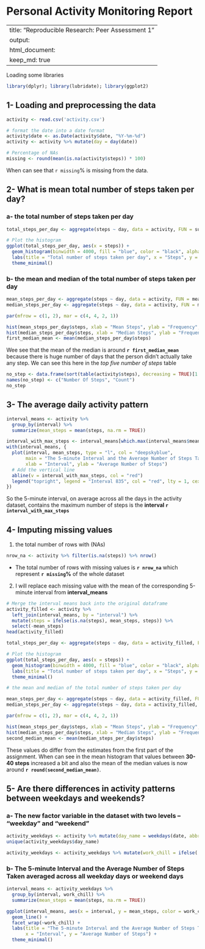 Personal Activity Monitoring Report
===================================

---
title: "Reproducible Research: Peer Assessment 1"
output: 
  html_document:
    keep_md: true
---

Loading some libraries
```r
library(dplyr); library(lubridate); library(ggplot2) 
```


## 1- Loading and preprocessing the data
```r
activity <- read.csv('activity.csv')

# format the date into a date format
activity$date <- as.Date(activity$date, "%Y-%m-%d")
activity <- activity %>% mutate(day = day(date))

# Percentage of NAs
missing <- round(mean(is.na(activity$steps)) * 100)
```
When can see that `r missing`% is missing from the data.

## 2- What is mean total number of steps taken per day?

### a- the total number of steps taken per day

```r
total_steps_per_day <- aggregate(steps ~ day, data = activity, FUN = sum)

# Plot the histogram
ggplot(total_steps_per_day, aes(x = steps)) +
  geom_histogram(binwidth = 4000, fill = "blue", color = "black", alpha = 0.7) +
  labs(title = "Total number of steps taken per day", x = "Steps", y = "Frequency") +
  theme_minimal()
```

### b- the mean and median of the total number of steps taken per day

```r
mean_steps_per_day <- aggregate(steps ~ day, data = activity, FUN = mean)
median_steps_per_day <- aggregate(steps ~ day, data = activity, FUN = median)

par(mfrow = c(1, 2), mar = c(4, 4, 2, 1))

hist(mean_steps_per_day$steps, xlab = "Mean Steps", ylab = "Frequency", col = "deepskyblue", border = "black", main = "Mean Steps Per Day", breaks = 5, ylim = c(0, 15))
hist(median_steps_per_day$steps, xlab = "Median Steps", ylab = "Frequency", col = "darkturquoise", border = "black", main = "Median Steps Per Day", breaks = 5, ylim = c(0, 15))
first_median_mean <- mean(median_steps_per_day$steps)
```

Wee see that the mean of the median is around **`r first_median_mean`** because there is huge number of days that the person didn't actually take any step. We can see this here in the *top five number of steps* table

```r
no_step <- data.frame(sort(table(activity$steps), decreasing = TRUE)[1:5])
names(no_step) <- c("Number Of Steps", "Count")
no_step
```

## 3- The average daily activity pattern

```r
interval_means <- activity %>%
  group_by(interval) %>%
  summarize(mean_steps = mean(steps, na.rm = TRUE))

interval_with_max_steps <- interval_means[which.max(interval_means$mean_steps),1]
with(interval_means, {
  plot(interval, mean_steps, type = "l", col = "deepskyblue", 
       main = "The 5-minute Interval and the Average Number of Steps Taken",
       xlab = "Interval", ylab = "Average Number of Steps")
  # Add the vertical line
  abline(v = interval_with_max_steps, col = "red")
  legend("topright", legend = "Interval 835", col = "red", lty = 1, cex = 0.8)
})
```

So the 5-minute interval, on average across all the days in the activity dataset, contains the maximum number of steps is the **interval `r interval_with_max_steps`**

## 4- Imputing missing values
1. the total number of rows with (NAs)
```r
nrow_na <- activity %>% filter(is.na(steps)) %>% nrow()
```
- The total number of rows with missing values is **`r nrow_na`** which represent **`r missing`%** of the whole dataset

2. I will replace each missing value with the mean of the corresponding 5-minute interval from **interval_means**
```r
# Merge the interval means back into the original dataframe
activity_filled <- activity %>%
  left_join(interval_means, by = "interval") %>%
  mutate(steps = ifelse(is.na(steps), mean_steps, steps)) %>%
  select(-mean_steps)
head(activity_filled)
```
  
```r
total_steps_per_day <- aggregate(steps ~ day, data = activity_filled, FUN = sum)

# Plot the histogram
ggplot(total_steps_per_day, aes(x = steps)) +
  geom_histogram(binwidth = 4000, fill = "blue", color = "black", alpha = 0.7) +
  labs(title = "Total number of steps taken per day", x = "Steps", y = "Frequency") +
  theme_minimal()

# the mean and median of the total number of steps taken per day

mean_steps_per_day <- aggregate(steps ~ day, data = activity_filled, FUN = mean)
median_steps_per_day <- aggregate(steps ~ day, data = activity_filled, FUN = median)

par(mfrow = c(1, 2), mar = c(4, 4, 2, 1))

hist(mean_steps_per_day$steps, xlab = "Mean Steps", ylab = "Frequency", col = "deepskyblue", border = "black", main = "Mean Steps Per Day", breaks = 5, ylim = c(0, 15))
hist(median_steps_per_day$steps, xlab = "Median Steps", ylab = "Frequency", col = "darkturquoise", border = "black", main = "Median Steps Per Day", breaks = 5, ylim = c(0, 15))
second_median_mean <- mean(median_steps_per_day$steps)
```
These values do differ from the estimates from the first part of the assignment. When can see in the mean histogram that values between **30-40 steps** increased a bit and also the mean of the median values is now around **`r round(second_median_mean)`**.


## 5- Are there differences in activity patterns between weekdays and weekends?

### a- The new factor variable in the dataset with two levels – “weekday” and “weekend”
```r
activity_weekdays <- activity %>% mutate(day_name = weekdays(date, abbreviate = T))
unique(activity_weekdays$day_name)

activity_weekdays <- activity_weekdays %>% mutate(work_chill = ifelse(!day_name %in% c("Sat", "Sun"), "weekday", "weekend"))
```


### b- The 5-minute Interval and the Average Number of Steps Taken averaged across all weekday days or weekend days
```r
interval_means <- activity_weekdays %>%
  group_by(interval, work_chill) %>%
  summarize(mean_steps = mean(steps, na.rm = TRUE))

ggplot(interval_means, aes(x = interval, y = mean_steps, color = work_chill)) +
  geom_line() +
  facet_wrap(~work_chill) +
  labs(title = "The 5-minute Interval and the Average Number of Steps Taken",
       x = "Interval", y = "Average Number of Steps") +
  theme_minimal()
```
